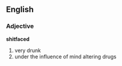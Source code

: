 ==English==

===Adjective===
'''shitfaced'''

#very drunk
#under the influence of mind altering drugs